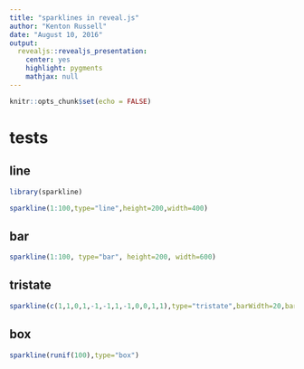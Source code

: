 ```yaml
---
title: "sparklines in reveal.js"
author: "Kenton Russell"
date: "August 10, 2016"
output: 
  revealjs::revealjs_presentation:
    center: yes
    highlight: pygments
    mathjax: null
---
```


```r
knitr::opts_chunk$set(echo = FALSE)
```

# tests

## line

```r
library(sparkline)

sparkline(1:100,type="line",height=200,width=400)
```

## bar

```r
sparkline(1:100, type="bar", height=200, width=600)
```

## tristate

```r
sparkline(c(1,1,0,1,-1,-1,1,-1,0,0,1,1),type="tristate",barWidth=20,barSpacing=2,width=250,height=40)
```

## box

```r
sparkline(runif(100),type="box")
```